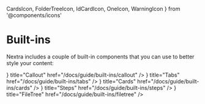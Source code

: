   CardsIcon,
  FolderTreeIcon,
  IdCardIcon,
  OneIcon,
  WarningIcon
} from '@components/icons'

# Built-ins

Nextra includes a couple of built-in components that you can use to better style
your content:

<Cards>
  <Cards.Card
    icon={<WarningIcon />}
    title="Callout"
    href="/docs/guide/built-ins/callout"
  />
  <Cards.Card
    icon={<CardsIcon />}
    title="Tabs"
    href="/docs/guide/built-ins/tabs"
  />
  <Cards.Card
    icon={<IdCardIcon />}
    title="Cards"
    href="/docs/guide/built-ins/cards"
  />
  <Cards.Card
    icon={<OneIcon />}
    title="Steps"
    href="/docs/guide/built-ins/steps"
  />
  <Cards.Card
    icon={<FolderTreeIcon className="size-5" />}
    title="FileTree"
    href="/docs/guide/built-ins/filetree"
  />
</Cards>
